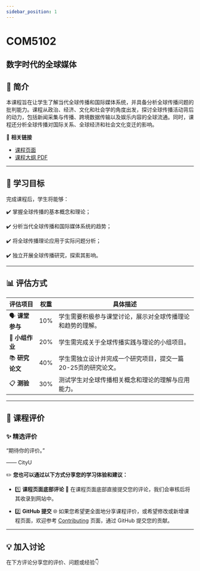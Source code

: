 ```yaml
---
sidebar_position: 1
---
```


# COM5102
## 数字时代的全球媒体

## **📘 简介**
本课程旨在让学生了解当代全球传播和国际媒体系统，并具备分析全球传播问题的批判能力。课程从政治、经济、文化和社会学的角度出发，探讨全球传播活动背后的动力，包括新闻采集与传播、跨境数据传输以及娱乐内容的全球流通。同时，课程还分析全球传播对国际关系、全球经济和社会文化变迁的影响。

🔗 **相关链接**
- [课程页面](https://www.cityu.edu.hk/catalogue/pg/202425/course/COM5102.htm)
- [课程大纲 PDF](https://www.cityu.edu.hk/catalogue/pg/202425/course/COM5102.pdf)

---

## **🎯 学习目标**

完成课程后，学生将能够：

✔️ 掌握全球传播的基本概念和理论；

✔️ 分析当代全球传播和国际媒体系统的趋势；

✔️ 将全球传播理论应用于实际问题分析；

✔️ 独立开展全球传播研究，探索其影响。

---

## **📊 评估方式**

| **评估项目**          | **权重** | **具体描述**                                                                                       |
|----------------------|---------|---------------------------------------------------------------------------------------------------|
| 🗣️ **课堂参与**         | 10%     | 学生需要积极参与课堂讨论，展示对全球传播理论和趋势的理解。                                             |
| 📑 **小组作业**         | 20%     | 学生需完成关于全球传播实践与理论的小组项目。                                                         |
| 📚 **研究论文**         | 40%     | 学生需独立设计并完成一个研究项目，提交一篇20-25页的研究论文。                                          |
| 📋 **测验**            | 30%     | 测试学生对全球传播相关概念和理论的理解与应用能力。                                                    |

---

## **💬 课程评价**

### ✨ **精选评价**
<div className={commentStyles.commentBox}>
    <p className={commentStyles.commentText}>
        “期待你的评价。”
    </p>
    <p className={commentStyles.commentAuthor}>—— CityU</p>
</div>

✏️ **您也可以通过以下方式分享您的学习体验和建议：**

- 1️⃣ **课程页面底部评论**
💬 在课程页面底部直接提交您的评论，我们会审核后将其收录到网站中。

- 2️⃣ **GitHub 提交**
🌐 如果您希望更全面地分享课程评价，或希望修改或新增课程页面，欢迎参考 [Contributing](https://penjc.github.io/CityU/contributing) 页面，通过 GitHub 提交您的贡献。

---

## **💡 加入讨论**

在下方评论分享您的评价、问题或经验👇
<Utterances />
